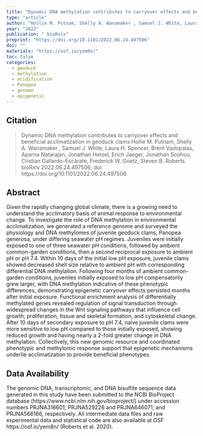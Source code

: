 ```yaml
---
title: "Dynamic DNA methylation contributes to carryover effects and beneficial acclimatization in geoduck clams"
type: "article"
author: "Hollie M. Putnam, Shelly A. Wanamaker , Samuel J. White, Laura H. Spencer, Brent Vadopalas, Aparna Natarajan, Jonathan Hetzel, Erich Jaeger, Jonathan Soohoo, Cristian Gallardo-Escárate, Frederick W. Goetz, Steven B. Roberts"
year: "2022"
publication: " bioRxiv"
preprint: "https://doi.org/10.1101/2022.06.24.497506"
doi: ""
materials: "https://osf.io/yem8n/"
toc: false
categories:
  - geoduck
  - methylation
  - acidification
  - Panopea
  - genome
  - epigenetic
---
```


## Citation

> Dynamic DNA methylation contributes to carryover effects and beneficial acclimatization in geoduck clams Hollie M. Putnam, Shelly A. Wanamaker , Samuel J. White, Laura H. Spencer, Brent Vadopalas, Aparna Natarajan, Jonathan Hetzel, Erich Jaeger, Jonathan Soohoo, Cristian Gallardo-Escárate, Frederick W. Goetz, Steven B. Roberts bioRxiv 2022.06.24.497506; doi: https://doi.org/10.1101/2022.06.24.497506

## Abstract

Given the rapidly changing global climate, there is a growing need to understand the acclimatory basis of animal response to environmental change. To investigate the role of DNA methylation in environmental acclimatization, we generated a reference genome and surveyed the physiology and DNA methylomes of juvenile geoduck clams, Panopea generosa, under differing seawater pH regimes. Juveniles were initially exposed to one of three seawater pH conditions, followed by ambient common-garden conditions, then a second reciprocal exposure to ambient pH or pH 7.4. Within 10 days of the initial low pH exposure, juvenile clams showed decreased shell size relative to ambient pH with corresponding differential DNA methylation. Following four months of ambient common-garden conditions, juveniles initially exposed to low pH compensatorily grew larger, with DNA methylation indicative of these phenotypic differences, demonstrating epigenetic carryover effects persisted months after initial exposure. Functional enrichment analysis of differentially methylated genes revealed regulation of signal transduction through widespread changes in the Wnt signaling pathways that influence cell growth, proliferation, tissue and skeletal formation, and cytoskeletal change. After 10 days of secondary exposure to pH 7.4, naive juvenile clams were more sensitive to low pH compared to those initially exposed, showing reduced growth and having nearly a 2-fold greater change in DNA methylation. Collectively, this new genomic resource and coordinated phenotypic and methylomic response support that epigenetic mechanisms underlie acclimatization to provide beneficial phenotypes.

## Data Availability

The genomic DNA, transcriptomic, and DNA bisulfite sequence data generated in this study have been submitted to the NCBI BioProject database (https://www.ncbi.nlm.nih.gov/bioproject/) under accession numbers PRJNA316601; PRJNA529226 and PRJNA646071; and PRJNA566166, respectively. All intermediate data files and raw experimental data and statistical code are also available at OSF https://osf.io/yem8n/ (Roberts et al. 2020).
